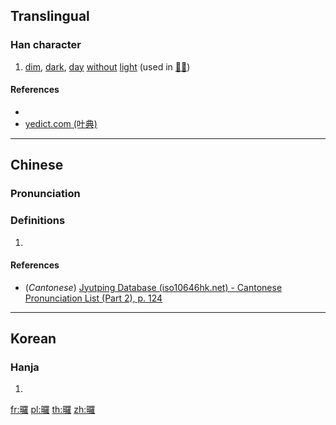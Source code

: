 ==Translingual==

===Han character===
{{Han char|rn=72|rad=日|as=19|sn=23|four=|canj=AWLG|ids=⿰日羅}}

# [[dim]], [[dark]], [[day]] [[without]] [[light]] (used in [[𣋟曪]])

====References====
* {{Han ref|kx=0501.420|dkj=14264|dj=0872.180|hdz=21542.160|uh=66EA|ud=26346}}
* [http://yedict.com/htm/66/66EA.htm yedict.com (叶典)]

----

==Chinese==
{{zh-forms}}

===Pronunciation===
{{zh-pron
|m=luǒ
|c=lo2
|mc=y
|oc=
|ma=
|cat=a
}}

===Definitions===
{{zh-hanzi}}

# {{rfdef|lang=zh}}

====References====
* (''Cantonese'') [http://www.iso10646hk.net/jp/document/download.jsp Jyutping Database (iso10646hk.net) - Cantonese Pronunciation List (Part 2), p. 124]

----

==Korean==

===Hanja===
{{ko-hanja|hangeul=[[라]], [[나]]|eumhun=|rv=ra, na|mr=ra, na|y=la, na}}

# {{defn|lang=ko|sort=日19}}

[[fr:曪]]
[[pl:曪]]
[[th:曪]]
[[zh:曪]]